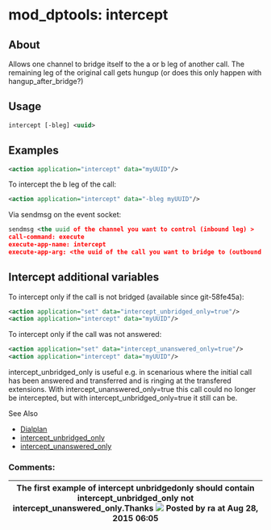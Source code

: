 
# mod_dptools: intercept 

 

## About

Allows one channel to bridge itself to the a or b leg of another call. The remaining leg of the original call gets hungup (or does this only happen with hangup\_after\_bridge?)

## Usage

```xml
intercept [-bleg] <uuid>
```

## Examples

```xml
<action application="intercept" data="myUUID"/>
```

To intercept the b leg of the call:

```xml
<action application="intercept" data="-bleg myUUID"/> 
```

Via sendmsg on the event socket:

```xml
sendmsg <the uuid of the channel you want to control (inbound leg) >
call-command: execute
execute-app-name: intercept
execute-app-arg: <the uuid of the call you want to bridge to (outbound leg)
```

## Intercept additional variables

To intercept only if the call is not bridged (available since git-58fe45a):

```xml
<action application="set" data="intercept_unbridged_only=true"/>
<action application="intercept" data="myUUID"/>
```

To intercept only if the call was not answered:

```xml
<action application="set" data="intercept_unanswered_only=true"/>
<action application="intercept" data="myUUID"/>
```

intercept\_unbridged\_only is useful e.g. in scenarious where the initial call has been answered and transferred and is ringing at the transfered extensions. With intercept\_unanswered\_only=true this call could no longer be intercepted, but with intercept\_unbridged\_only=true it still can be.

See Also

* [Dialplan](https://wiki.freeswitch.org/wiki/Dialplan "Dialplan")
* [intercept\_unbridged\_only](https://wiki.freeswitch.org/wiki/Variable%5Fintercept%5Funbridged%5Fonly "Variable intercept unbridged only")
* [intercept\_unanswered\_only](https://wiki.freeswitch.org/wiki/Variable%5Fintercept%5Funanswered%5Fonly "Variable intercept unanswered only")

### Comments:

| The first example of intercept unbridgedonly should contain intercept\_unbridged\_only not intercept\_unanswered\_only.Thanks ![](/images/icons/contenttypes/comment_16.png) Posted by ra at Aug 28, 2015 06:05 |
| -------------------------------------------------------------------------------------------------------------------------------------------------------------------------------------------------------------- |


